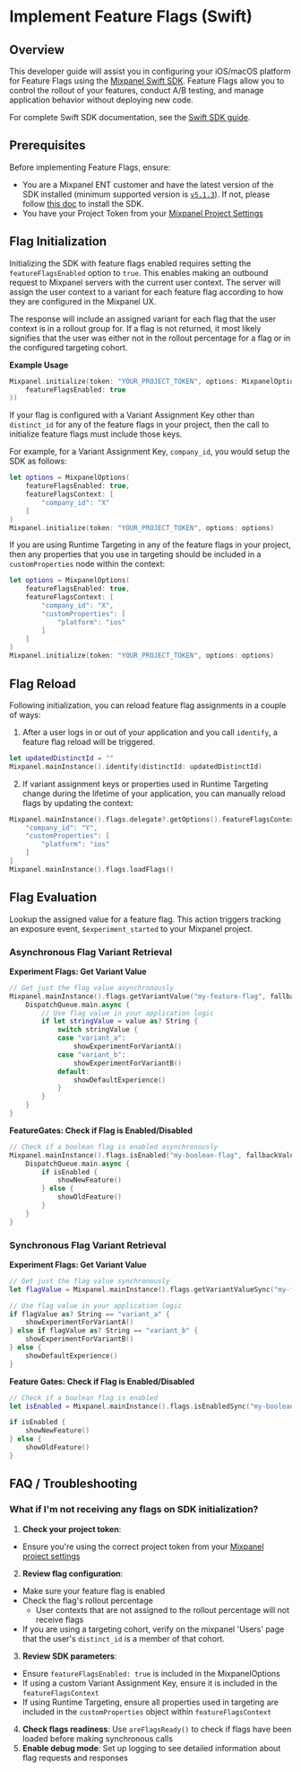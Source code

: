 
# Implement Feature Flags (Swift)

## Overview

This developer guide will assist you in configuring your iOS/macOS platform for Feature Flags using the [Mixpanel Swift SDK](/docs/tracking-methods/sdks/swift). Feature Flags allow you to control the rollout of your features, conduct A/B testing, and manage application behavior without deploying new code.

For complete Swift SDK documentation, see the [Swift SDK guide](/docs/tracking-methods/sdks/swift).

## Prerequisites

Before implementing Feature Flags, ensure:

- You are a Mixpanel ENT customer and have the latest version of the SDK installed (minimum supported version is [`v5.1.3`](https://github.com/mixpanel/mixpanel-swift/releases/tag/v5.1.3)). If not, please follow [this doc](/docs/quickstart/install-mixpanel) to install the SDK.
- You have your Project Token from your [Mixpanel Project Settings](/docs/orgs-and-projects/managing-projects#find-your-project-tokens)

## Flag Initialization

Initializing the SDK with feature flags enabled requires setting the `featureFlagsEnabled` option to `true`. This enables making an outbound request to Mixpanel servers with the current user context.
The server will assign the user context to a variant for each feature flag according to how they are configured in the Mixpanel UX.

The response will include an assigned variant for each flag that the user context is in a rollout group for. If a flag is not returned, it most likely signifies that the user was either not in the rollout percentage for a flag or in the configured targeting cohort.

**Example Usage**

```swift
Mixpanel.initialize(token: "YOUR_PROJECT_TOKEN", options: MixpanelOptions(
    featureFlagsEnabled: true
))
```

If your flag is configured with a Variant Assignment Key other than `distinct_id` for any of the feature flags in your project, then the call to initialize feature flags must include those keys.

For example, for a Variant Assignment Key, `company_id`, you would setup the SDK as follows:

```swift
let options = MixpanelOptions(
    featureFlagsEnabled: true,
    featureFlagsContext: [
        "company_id": "X"
    ]
)
Mixpanel.initialize(token: "YOUR_PROJECT_TOKEN", options: options)
```

If you are using Runtime Targeting in any of the feature flags in your project, then any properties that you use in targeting should be included in a `customProperties` node within the context:

```swift
let options = MixpanelOptions(
    featureFlagsEnabled: true,
    featureFlagsContext: [
        "company_id": "X",
        "customProperties": [
            "platform": "ios"
        ]
    ]
)
Mixpanel.initialize(token: "YOUR_PROJECT_TOKEN", options: options)
```

## Flag Reload

Following initialization, you can reload feature flag assignments in a couple of ways:

1) After a user logs in or out of your application and you call `identify`, a feature flag reload will be triggered.

```swift
let updatedDistinctId = ""
Mixpanel.mainInstance().identify(distinctId: updatedDistinctId)
```

2) If variant assignment keys or properties used in Runtime Targeting change during the lifetime of your application, you can manually reload flags by updating the context:

```swift
Mixpanel.mainInstance().flags.delegate?.getOptions().featureFlagsContext = [
    "company_id": "Y",
    "customProperties": [
        "platform": "ios"
    ]
]
Mixpanel.mainInstance().flags.loadFlags()
```

## Flag Evaluation

Lookup the assigned value for a feature flag.
This action triggers tracking an exposure event, `$experiment_started` to your Mixpanel project.

### Asynchronous Flag Variant Retrieval

**Experiment Flags: Get Variant Value**

```swift
// Get just the flag value asynchronously
Mixpanel.mainInstance().flags.getVariantValue("my-feature-flag", fallbackValue: "control") { value in
    DispatchQueue.main.async {
        // Use flag value in your application logic
        if let stringValue = value as? String {
            switch stringValue {
            case "variant_a":
                showExperimentForVariantA()
            case "variant_b":
                showExperimentForVariantB()
            default:
                showDefaultExperience()
            }
        }
    }
}
```

**FeatureGates: Check if Flag is Enabled/Disabled**

```swift
// Check if a boolean flag is enabled asynchronously
Mixpanel.mainInstance().flags.isEnabled("my-boolean-flag", fallbackValue: false) { isEnabled in
    DispatchQueue.main.async {
        if isEnabled {
            showNewFeature()
        } else {
            showOldFeature()
        }
    }
}
```

### Synchronous Flag Variant Retrieval

**Experiment Flags: Get Variant Value**

```swift
// Get just the flag value synchronously
let flagValue = Mixpanel.mainInstance().flags.getVariantValueSync("my-feature-flag", fallbackValue: "control")

// Use flag value in your application logic
if flagValue as? String == "variant_a" {
    showExperimentForVariantA()
} else if flagValue as? String == "variant_b" {
    showExperimentForVariantB()
} else {
    showDefaultExperience()
}
```

**Feature Gates: Check if Flag is Enabled/Disabled**
```swift
// Check if a boolean flag is enabled
let isEnabled = Mixpanel.mainInstance().flags.isEnabledSync("my-boolean-flag", fallbackValue: false)

if isEnabled {
    showNewFeature()
} else {
    showOldFeature()
}
```


## FAQ / Troubleshooting

### What if I'm not receiving any flags on SDK initialization?

1. **Check your project token**:
  - Ensure you're using the correct project token from your [Mixpanel project settings](/docs/orgs-and-projects/managing-projects#find-your-project-tokens)
2. **Review flag configuration**:
  - Make sure your feature flag is enabled
  - Check the flag's rollout percentage
    - User contexts that are not assigned to the rollout percentage will not receive flags
  - If you are using a targeting cohort, verify on the mixpanel 'Users' page that the user's `distinct_id` is a member of that cohort.

3. **Review SDK parameters**:
  - Ensure `featureFlagsEnabled: true` is included in the MixpanelOptions
  - If using a custom Variant Assignment Key, ensure it is included in the `featureFlagsContext`
  - If using Runtime Targeting, ensure all properties used in targeting are included in the `customProperties` object within `featureFlagsContext`

4. **Check flags readiness**: Use `areFlagsReady()` to check if flags have been loaded before making synchronous calls
5. **Enable debug mode**: Set up logging to see detailed information about flag requests and responses
